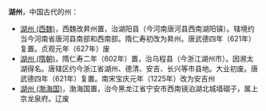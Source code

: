 '''湖州'''，中国古代的州：
*[[湖州_(西魏)|湖州 (西魏)]]，西魏改昇州置，治湖阳县（今河南唐河县西南湖阳镇）。辖境约当今河南省唐河县南部和西南部。隋仁寿初改为昇州。唐武德四年（621年）复置。贞观元年（627年）废
*[[湖州_(隋朝)|湖州 (隋朝)]]，隋仁寿二年（602年）置，治乌程县（今浙江湖州市）。因濒太湖得名。唐辖区约今浙江省湖州、德清、安吉、长兴等市县地。大业初废。唐武德四年（621年）复置。南宋宝庆元年（1225年）改为安吉州
*[[湖州_(渤海国)|湖州 (渤海国)]]，渤海国置，治今黑龙江省宁安市西南镜泊湖北城墙磖子，属上京龙泉府。辽废

{{Disambig|cat=二字中国州名消歧义}}
